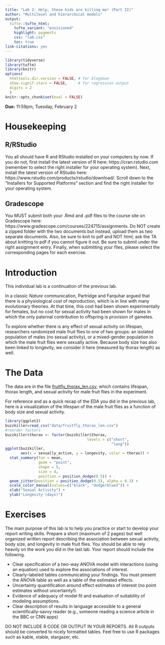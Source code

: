 ```yaml
---
title: "Lab 2: Help, these kids are killing me! (Part II)"
author: "Multilevel and hierarchical models"
output: 
  tufte::tufte_html:
    tufte_variant: "envisioned"
    highlight: pygments
    css: "lab.css"
    toc: true
link-citations: yes
---
```


```r
library(tidyverse)
library(tufte)
library(knitr)
options(
  htmltools.dir.version = FALSE, # for blogdown
  show.signif.stars = FALSE,     # for regression output
  digits = 2
  )
knitr::opts_chunk$set(eval = FALSE)
```


**Due:**  11:59pm, Tuesday, February 2


# Housekeeping

## R/RStudio
You all should have R and RStudio installed on your computers by now. If you do not, first install the latest version of R here: https://cran.rstudio.com (remember to select the right installer for your operating system). Next, install the latest version of RStudio here: https://www.rstudio.com/products/rstudio/download/. Scroll down to the "Installers for Supported Platforms" section and find the right installer for your operating system.


## Gradescope
You MUST submit both your .Rmd and .pdf files to the course site on Gradescope here: https://www.gradescope.com/courses/224715/assignments. Do NOT create a zipped folder with the two documents but instead, upload them as two separate documents. Also, be sure to knit to pdf and NOT html; ask the TA about knitting to pdf if you cannot figure it out. Be sure to submit under the right assignment entry. Finally, when submitting your files, please select the corresponding pages for each exercise.



# Introduction
This individual lab is a continuation of the previous lab.

In a classic *Nature* communication, Partridge and Farquhar argued that there is a physiological cost of reproduction, which is in line with many evolutionary theories. At that time, this cost had been shown experimentally for females, but no cost for sexual activity had been shown for males in which the only paternal contribution to offspring is provision of gametes.  

To explore whether there is any effect of sexual activity on lifespan, researchers randomized male fruit flies to one of two groups:  an isolated population of males (no sexual activity), or a mixed-gender population in which the male fruit flies were sexually active. Because body size has also been linked to longevity, we consider it here (measured by thorax length) as well.


# The Data


The data are in the file [fruitfly_thorax_len.csv](https://sta-610l-s21.github.io/Course-Website/labs/data/fruitfly_thorax_len.csv), which contains lifespan, thorax length, and sexual activity for male fruit flies in the experiment.

For reference and as a quick recap of the EDA you did in the previous lab, here is a visualization of the lifespan of the male fruit flies as a function of body size and sexual activity.
```r
library(ggplot2)
buzzkiller=read_csv("data/fruitfly_thorax_len.csv")
#reorder factors
buzzkiller$thorax <- factor(buzzkiller$thorax,
                                     levels = c("short",
                                                "long"))
ggplot(buzzkiller,
       aes(x = sexually_active, y = longevity, color = thorax)) +
  stat_summary(fun = mean,
               geom = "point",
               shape = 5,
               size = 4,
               position = position_dodge(0.5)) +
  geom_jitter(position = position_dodge(0.5), alpha = 0.3) +
  scale_color_manual(values=c("black", "dodgerblue3")) +
  xlab("Sexual Activity") +
  ylab("Longevity (days)")  
```


# Exercises

The main purpose of this lab is to help you practice or start to develop your report writing skills. Prepare a short (maximum of 2 pages) but well organized written report describing the association between sexual activity, body size, and longevity in male fruit flies. You should be able to rely heavily on the work you did in the last lab. Your report should include the following.

+ Clear specification of a two-way ANOVA model with interactions (using an equation) used to explore the associations of interest.
+ Clearly-labeled tables communicating your findings. You must present the ANOVA table as well as a table of the estimated effects.
+ Uncertainty quantification around effect estimates of interest (no point estimates without uncertainty!).
+ Evidence of adequacy of model fit and evaluation of suitability of modeling assumptions.
+ Clear description of results in language accessible to a general scientifically-savvy reader (e.g., someone reading a science article in the BBC or CNN apps)

DO NOT INCLUDE R CODE OR OUTPUT IN YOUR REPORTS. All R outputs should be converted to nicely formatted tables. Feel free to use R packages such as kable, xtable, stargazer, etc.





